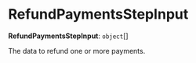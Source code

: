 
# RefundPaymentsStepInput

 **RefundPaymentsStepInput**: `object`[]

The data to refund one or more payments.
